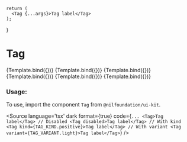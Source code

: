 
<Meta
    title="Tag"
    component={Tag}
/>

    return (
      <Tag {...args}>Tag label</Tag>
    );
}

# Tag


<Canvas isColumn>
  <Story name="Primary" args={{kind: TAG_KIND.primary}}>
      {Template.bind({})}
  </Story>
  <Story name="Positive" args={{kind: TAG_KIND.positive}}>
      {Template.bind({})}
  </Story>
  <Story name="Warning" args={{kind: TAG_KIND.warning}}>
      {Template.bind({})}
  </Story>
  <Story name="Negative" args={{kind: TAG_KIND.negative}}>
      {Template.bind({})}
  </Story>
  <Story name="Disabled" args={{disabled: true}}>
      {Template.bind({})}
  </Story>
  <Story name="Variant Light" args={{variant: TAG_VARIANT.light}}>
      {Template.bind({})}
  </Story>
</Canvas>

<ArgsTable of={Tag} />

### Usage:

To use, import the component `Tag` from `@nilfoundation/ui-kit`.

<Source
  language='tsx'
  dark
  format={true}
  code={`
        ...
         <Tag>Tag label</Tag>
        // Disabled
         <Tag disabled>Tag label</Tag>
        // With kind
        <Tag kind={TAG_KIND.positive}>Tag label</Tag>
        // With variant
        <Tag variant={TAG_VARIANT.light}>Tag label</Tag>
  `}
/>


